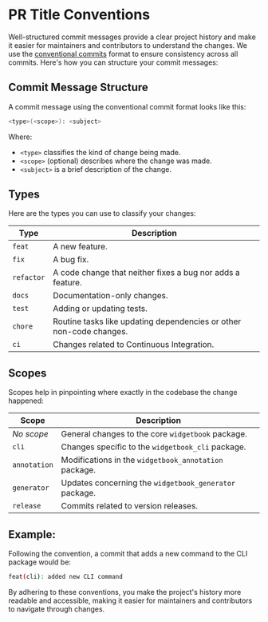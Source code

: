 # PR Title Conventions

Well-structured commit messages provide a clear project history and make it
easier for maintainers and contributors to understand the changes. We use the
[conventional commits](https://www.conventionalcommits.org/en/v1.0.0/) format to
ensure consistency across all commits. Here's how you can structure your commit
messages:

## Commit Message Structure

A commit message using the conventional commit format looks like this:

```bash
<type>(<scope>): <subject>
```

Where:

- `<type>` classifies the kind of change being made.
- `<scope>` (optional) describes where the change was made.
- `<subject>` is a brief description of the change.

## Types

Here are the types you can use to classify your changes:

| Type       | Description                                                         |
| ---------- | ------------------------------------------------------------------- |
| `feat`     | A new feature.                                                      |
| `fix`      | A bug fix.                                                          |
| `refactor` | A code change that neither fixes a bug nor adds a feature.          |
| `docs`     | Documentation-only changes.                                         |
| `test`     | Adding or updating tests.                                           |
| `chore`    | Routine tasks like updating dependencies or other non-code changes. |
| `ci`       | Changes related to Continuous Integration.                          |

## Scopes

Scopes help in pinpointing where exactly in the codebase the change happened:

| Scope        | Description                                            |
| ------------ | ------------------------------------------------------ |
| _No scope_   | General changes to the core `widgetbook` package.      |
| `cli`        | Changes specific to the `widgetbook_cli` package.      |
| `annotation` | Modifications in the `widgetbook_annotation` package.  |
| `generator`  | Updates concerning the `widgetbook_generator` package. |
| `release`    | Commits related to version releases.                   |

## Example:

Following the convention, a commit that adds a new command to the CLI package
would be:

```bash
feat(cli): added new CLI command
```

By adhering to these conventions, you make the project's history more readable
and accessible, making it easier for maintainers and contributors to navigate
through changes.
